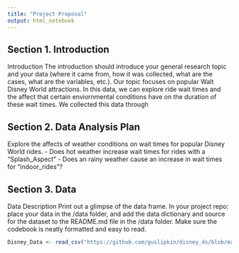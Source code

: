 ```yaml
---
title: "Project Proposal"
output: html_notebook
---
```


## Section 1. Introduction
Introduction
The introduction should introduce your general research topic and your data (where it came from, how it was collected, what are the cases, what are the variables, etc.).
Our topic focuses on popular Walt Disney World attractions. In this data, we can explore ride wait times and the affect that certain enviornmental conditions have on the duration of these wait times. We collected this data through 

## Section 2. Data Analysis Plan
Explore the affects of weather conditions on wait times for popular Disney World rides.
- Does hot weather increase wait times for rides with a "Splash_Aspect"
- Does an rainy weather cause an increase in wait times for "indoor_rides"?

## Section 3. Data
Data Description
Print out a glimpse of the data frame. In your project repo: place your data in the /data folder, and add the data dictionary and source for the dataset to the README.md file in the /data folder. Make sure the codebook is neatly formatted and easy to read.


```r
Disney_Data <- read_csv("https://github.com/guslipkin/disney_ds/blob/master/data/metadata.csv")
```

